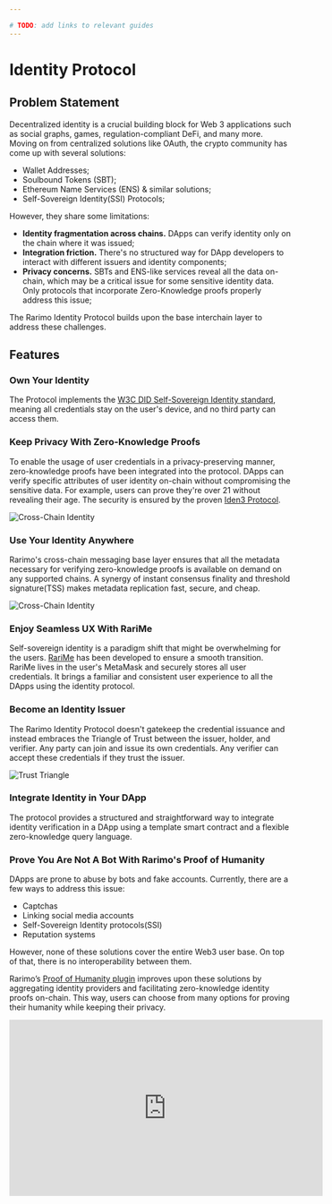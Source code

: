 ```yaml
---

# TODO: add links to relevant guides
---
```


# Identity Protocol

## Problem Statement

Decentralized identity is a crucial building block for Web 3 applications such as social graphs, games, regulation-compliant DeFi, and many more. Moving on from centralized solutions like OAuth, the crypto community has come up with several solutions:
- Wallet Addresses;
- Soulbound Tokens (SBT);
- Ethereum Name Services (ENS) & similar solutions;
- Self-Sovereign Identity(SSI) Protocols;

However, they share some limitations:
- **Identity fragmentation across chains.** DApps can verify identity only on the chain where it was issued;
- **Integration friction.** There's no structured way for DApp developers to interact with different issuers and identity components;
- **Privacy concerns.** SBTs and ENS-like services reveal all the data on-chain, which may be a critical issue for some sensitive identity data. Only protocols that incorporate Zero-Knowledge proofs properly address this issue;

The Rarimo Identity Protocol builds upon the base interchain layer to address these challenges.

## Features

### Own Your Identity

The Protocol implements the <a href="https://www.w3.org/TR/did-core/" target="_blank" rel="noreferrer noopener">W3C DID Self-Sovereign Identity standard</a>, meaning all credentials stay on the user's device, and no third party can access them.

### Keep Privacy With Zero-Knowledge Proofs

To enable the usage of user credentials in a privacy-preserving manner, zero-knowledge proofs have been integrated into the protocol. DApps can verify specific attributes of user identity on-chain without compromising the sensitive data. For example, users can prove they're over 21 without revealing their age. The security is ensured by the proven <a href="https://docs.iden3.io/" target="_blank" rel="noreferrer noopener">Iden3 Protocol</a>.

![Cross-Chain Identity](/img/zkp.png)

### Use Your Identity Anywhere

Rarimo's cross-chain messaging base layer ensures that all the metadata necessary for verifying zero-knowledge proofs is available on demand on any supported chains. A synergy of instant consensus finality and threshold signature(TSS) makes metadata replication fast, secure, and cheap.

![Cross-Chain Identity](/img/identity-state-replication.png)

### Enjoy Seamless UX With RariMe

Self-sovereign identity is a paradigm shift that might be overwhelming for the users. <a href="https://rarime.com" target="_blank" rel="noreferrer noopener">RariMe</a> has been developed to ensure a smooth transition. RariMe lives in the user's MetaMask and securely stores all user credentials. It brings a familiar and consistent user experience to all the DApps using the identity protocol.


### Become an Identity Issuer

The Rarimo Identity Protocol doesn't gatekeep the credential issuance and instead embraces the Triangle of Trust between the issuer, holder, and verifier. Any party can join and issue its own credentials. Any verifier can accept these credentials if they trust the issuer.

![Trust Triangle](/img/trust-triangle.png)

### Integrate Identity in Your DApp

The protocol provides a structured and straightforward way to integrate identity verification in a DApp using a template smart contract and a flexible zero-knowledge query language.

### Prove You Are Not A Bot With Rarimo's Proof of Humanity

DApps are prone to abuse by bots and fake accounts. Currently, there are a few ways to address this issue:
- Captchas
- Linking social media accounts
- Self-Sovereign Identity protocols(SSI)
- Reputation systems

However, none of these solutions cover the entire Web3 user base. On top of that, there is no interoperability between them.

Rarimo’s [Proof of Humanity plugin](/use-cases/proof-of-humanity) improves upon these solutions by aggregating identity providers and facilitating zero-knowledge identity proofs on-chain. This way, users can choose from many options for proving their humanity while keeping their privacy.

<iframe width="560" height="315" src="https://www.youtube.com/embed/Up8yQSZfs0k?si=aqL0K7GoX5PYV-5F" title="YouTube video player" frameborder="0" allow="accelerometer; autoplay; clipboard-write; encrypted-media; gyroscope; picture-in-picture; web-share" allowfullscreen></iframe>